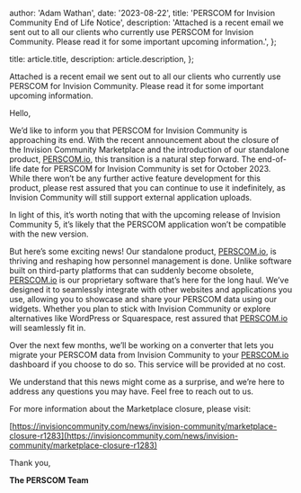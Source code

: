 
  author: 'Adam Wathan',
  date: '2023-08-22',
  title: 'PERSCOM for Invision Community End of Life Notice',
  description:
    'Attached is a recent email we sent out to all our clients who currently use PERSCOM for Invision Community. Please read it for some important upcoming information.',
};

  title: article.title,
  description: article.description,
};


Attached is a recent email we sent out to all our clients who currently use PERSCOM for Invision Community. Please read it for some important upcoming information.

Hello,

We’d like to inform you that PERSCOM for Invision Community is approaching its end. With the recent announcement about the closure of the Invision Community Marketplace and the introduction of our standalone product, [PERSCOM.io](https://perscom.io), this transition is a natural step forward. The end-of-life date for PERSCOM for Invision Community is set for October 2023. While there won’t be any further active feature development for this product, please rest assured that you can continue to use it indefinitely, as Invision Community will still support external application uploads.

In light of this, it’s worth noting that with the upcoming release of Invision Community 5, it’s likely that the PERSCOM application won’t be compatible with the new version.

But here’s some exciting news! Our standalone product, [PERSCOM.io](https://perscom.io), is thriving and reshaping how personnel management is done. Unlike software built on third-party platforms that can suddenly become obsolete, [PERSCOM.io](https://perscom.io) is our proprietary software that’s here for the long haul. We’ve designed it to seamlessly integrate with other websites and applications you use, allowing you to showcase and share your PERSCOM data using our widgets. Whether you plan to stick with Invision Community or explore alternatives like WordPress or Squarespace, rest assured that [PERSCOM.io](https://perscom.io) will seamlessly fit in.

Over the next few months, we’ll be working on a converter that lets you migrate your PERSCOM data from Invision Community to your [PERSCOM.io](https://perscom.io) dashboard if you choose to do so. This service will be provided at no cost.

We understand that this news might come as a surprise, and we’re here to address any questions you may have. Feel free to reach out to us.

For more information about the Marketplace closure, please visit:

[https://invisioncommunity.com/news/invision-community/marketplace-closure-r1283](https://invisioncommunity.com/news/invision-community/marketplace-closure-r1283)

Thank you,

**The PERSCOM Team**
